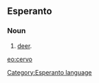 ==Esperanto==
===Noun===
# [[deer]].

[[eo:cervo]]
[[Category:Esperanto language]]
{{Universala Vortaro}}